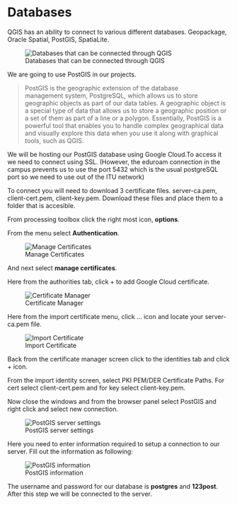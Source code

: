 # Databases

QGIS has an ability to connect to various different databases. Geopackage, Oracle Spatial, PostGIS, SpatiaLite.

![Databases that can be connected through QGIS](Images\databases.png)

We are going to use PostGIS in our projects.

>PostGIS is the geographic extension of the database management system, PostgreSQL, which allows us to store geographic objects as part of our data tables. A geographic object is a special type of data that allows us to store a geographic position or a set of them as part of a line or a polygon. Essentially, PostGIS is a powerful tool that enables you to handle complex geographical data and visually explore this data when you use it along with graphical tools, such as QGIS.

We will be hosting our PostGIS database using Google Cloud.To access it we need to connect using SSL. (However, the eduroam connection in the campus prevents us to use the port 5432 which is the usual postgreSQL port so we need to use out of the ITU network)

To connect you will need to download 3 certificate files. server-ca.pem, client-cert.pem, client-key.pem. Download these files and place them to a folder that is accesible.

From processing toolbox click the right most icon, **options**. 

From the menu select **Authentication**. 

![Manage Certificates](Images\ManageCertificates.png)

And next select **manage certificates**.

Here from the authorities tab, click + to add Google Cloud certificate.

![Certificate Manager](Images\certificatemanager.png)

Here from the import certificate menu, click ... icon and locate your server-ca.pem file.

![Import Certificate](Images\importcertificate.png)


Back from the certificate manager screen click to the identities tab and click + icon. 

From the import identity screen, select PKI PEM/DER Certificate Paths. For cert select client-cert.pem and for key select client-key.pem.

Now close the windows and from the browser panel select PostGIS and right click and select new connection.

![PostGIS server settings](Images\postgisServer.png)

Here you need to enter information required to setup a connection to our server. Fill out the information as following:

![PostGIS information](Images\postGISinfo.png)

The username and password for our database is **postgres** and **123post**. After this step we will be connected to the server.


